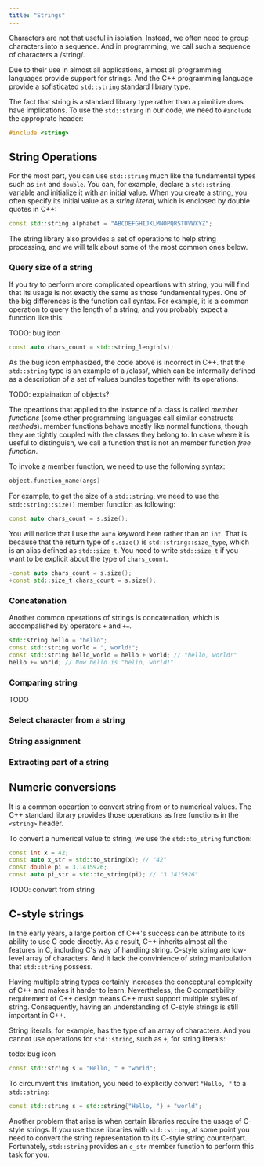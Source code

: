 ```yaml
---
title: "Strings"
---
```


Characters are not that useful in isolation.
Instead, we often need to group characters into a sequence.
And in programming, we call such a sequence of characters a /string/.

Due to their use in almost all applications, almost all programming languages provide support for strings.
And the C++ programming language provide a sofisticated `std::string` standard library type.

The fact that string is a standard library type rather than a primitive does have implications.
To use the `std::string` in our code, we need to `#include` the approprate header:

```cpp
#include <string>
```

## String Operations

For the most part,
you can use `std::string` much like the fundamental types such as `int` and `double`.
You can, for example, declare a `std::string` variable and initialize it with an initial value.
When you create a string, you often specify its initial value as a *string literal*, 
which is enclosed by double quotes in C++:

```cpp
const std::string alphabet = "ABCDEFGHIJKLMNOPQRSTUVWXYZ";
```

The string library also provides a set of operations to help string processing,
and we will talk about some of the most common ones below.

### Query size of a string

If you try to perform more complicated opeartions with string,
you will find that its usage is not exactly the same as those fundamental types.
One of the big differences is the function call syntax.
For example, it is a common operation to query the length of a string,
and you probably expect a function like this:

TODO: bug icon
```cpp
const auto chars_count = std::string_length(s);
```

As the bug icon emphasized, the code above is incorrect in C++.
that the `std::string` type is an example of a /class/,
which can be informally defined as a description of a set of values bundles together with its operations.

TODO: explaination of objects?

The opeartions that applied to the instance of a class is called *member functions* (some other programming languages call similar constructs *methods*).
member functions behave mostly like normal functions,
though they are tightly coupled with the classes they belong to.
In case where it is useful to distinguish,
we call a function that is not an member function *free function*.

To invoke a member function,
we need to use the following syntax:

```cpp
object.function_name(args)
```

For example,
to get the size of a `std::string`,
we need to use the `std::string::size()` member function as following:


```cpp
const auto chars_count = s.size();
```

<Info>

You will notice that I use the `auto` keyword here rather than an `int`.
That is because that the return type of `s.size()` is `std::string::size_type`,
which is an alias defined as `std::size_t`.
You need to write `std::size_t` if you want to be explicit about the type of `chars_count`.

```cpp
-const auto chars_count = s.size();
+const std::size_t chars_count = s.size();
```

</Info>

### Concatenation

Another common operations of strings is concatenation,
which is accompalished by operators `+` and `+=`.

```cpp
std::string hello = "hello";
const std::string world = ", world!";
const std::string hello_world = hello + world; // "hello, world!"
hello += world; // Now hello is "hello, world!"
```

### Comparing string
TODO

### Select character from a string

### String assignment

### Extracting part of a string

## Numeric conversions
It is a common opeartion to convert string from or to numerical values.
The C++ standard library provides those operations as free functions in the `<string>` header.

To convert a numerical value to string, we use the `std::to_string` function:

```cpp
const int x = 42;
const auto x_str = std::to_string(x); // "42"
const double pi = 3.1415926;
const auto pi_str = std::to_string(pi); // "3.1415926"
```

TODO: convert from string

## C-style strings

In the early years, a large portion of C++'s success can be attribute to its ability to use C code directly.
As a result, C++ inherits almost all the features in C, including C's way of handling string.
C-style string are low-level array of characters.
And it lack the convinience of string manipulation that `std::string` possess.

Having multiple string types certainly increases the conceptural complexity of C++ and makes it harder to learn.
Nevertheless, the C compatibility requirement of C++ design means C++ must support multiple styles of string.
Consequently, having an understanding of C-style strings is still important in C++.

String literals, for example, has the type of an array of characters.
And you cannot use operations for `std::string`, such as `+`, for string literals:

todo: bug icon
```cpp
const std::string s = "Hello, " + "world";
```

To circumvent this limitation, you need to explicitly convert `"Hello, "` to a `std::string`:

```cpp
const std::string s = std::string{"Hello, "} + "world";
```

Another problem that arise is when certain libraries require the usage of C-style strings.
If you use those libraries with `std::string`,
at some point you need to convert the string representation to its C-style string counterpart.
Fortunately, `std::string` provides an `c_str` member function to perform this task for you.